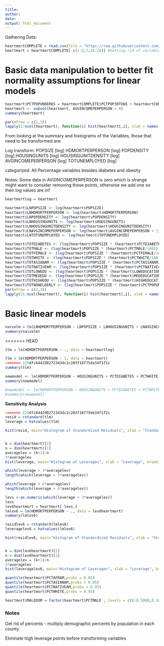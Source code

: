 ```yaml
---
title: 
author: 
date: 
output: html_document
---
```

Gathering Data:
```r
heartmortCOMPLETE = read.csv(file = "https://raw.githubusercontent.com/PDBoegel/HeartMortality/master/HeartMort.csv", header = TRUE)
heartmort = heartmortCOMPLETE[-c(1:4,7,24:26)] #Getting rid of variables for metadata and other dependent variable

```

# Basic data manipulation to better fit normality assumptions for linear models

```r
heartmort$PCTPOPUNDER65 = heartmortCOMPLETE$PCTPOP30TO65 + heartmortCOMPLETE$PCTPOPUNDER30 # To account for elderly population
heartmort <- subset(heartmort, AVGINCOMEPERPERSON > 0)
summary(heartmort)
```
```r
par(mfrow = c(2,3))
lapply(1:ncol(heartmort), function(i) hist(heartmort[,i], xlab = names(heartmort)[i], main = paste("Histogram of", names(heartmort)[i])))
```

From looking at the summary and histograms of the Variables, those that need to be transformed are:

Log transform:
POPSIZE [log]
HDMORTPERPERSON [log]
POPDENSITY [log]
HOUSINGUNITS [log]
HOUSINGUNITDENSITY [log]
AVGINCOMEPERPERSON [log]
TOTUNEMPLOYED [log]

categorized:
All Percentage variables besides diabetes and obesity

Notes: Some data in AVGINCOMEPERPERSON is zero which is strange might want to consider removing these points, otherwise we add one so their log values are inf    
```r
heartmortlog = heartmort

heartmort$LNPOPSIZE <- log(heartmort$POPSIZE)
heartmort$LNHDMORTPERPERSON <- log(heartmort$HDMORTPERPERSON)
heartmort$LNPOPDENSITY <- log(heartmort$POPDENSITY)
heartmort$LNHOUSINGUNITS <- log(heartmort$HOUSINGUNITS)
heartmort$LNHOUSINGUNITDENSITY <- log(heartmort$HOUSINGUNITDENSITY)
heartmort$LNAVGINCOMEPERPERSON <- log(heartmort$AVGINCOMEPERPERSON + 1)
heartmort$LNTOTUNEMPLOYED <- log(heartmort$TOTUNEMPLOYED)

heartmort$TOTDIABETES <- (log(heartmort$POPSIZE * (heartmort$PCTDIABETES/100)))
heartmort$TOTMALE <- (log(heartmort$POPSIZE * (heartmort$PCTMALE/100)))
heartmort$TOTFEMALE <- (log(heartmort$POPSIZE * (heartmort$PCTFEMALE/100)))
heartmort$TOTWHITE <- (log(heartmort$POPSIZE * (heartmort$PCTWHITE/100)))
heartmort$TOTASIANAM <- (log(heartmort$POPSIZE * (heartmort$PCTASIANAM/100)))
heartmort$TOTNATIVEAM <- (log(heartmort$POPSIZE * (heartmort$PCTNATIVEAM/100)))
heartmort$TOTLOWEDU <- (log(heartmort$POPSIZE * (heartmort$LOWEDUCATION/100)))
heartmort$TOTMEDEDU <- (log(heartmort$POPSIZE * (heartmort$MEDEDUCATION/100)))
heartmort$TOTHIGHEDU <- (log(heartmort$POPSIZE * (heartmort$HIGHEDUCATION/100)))
heartmort$TOTNONELDERLY <- (log(heartmort$POPSIZE * (heartmort$PCTPOPUNDER65/100)))
par(mfrow = c(2,3))
lapply(21:ncol(heartmort), function(i) hist(heartmort[,i], xlab = names(heartmort)[i], main = paste("Histogram of", names(heartmort)[i])))
```

# Basic linear models

```r
naivelm = lm(LNHDMORTPERPERSON ~ LNPOPSIZE + LNHOUSINGUNITS + LNAVGINCOMEPERPERSON , data = heartmort)
summary(naivelm)
```

<<<<<<< HEAD
```r
tlm = lm(HDMORTPERPERSON ~ ., data = heartmortlog)
```

```r
tlm = lm(HDMORTPERPERSON ~ 1, data = heartmort)
>>>>>>> 229dfc644298272343dc2c203f18f75de34f1f2c
summary(tlm)
```

```r
newmodel <- lm(HDMORTPERPERSON ~ HOUSINGUNITS + PCTDIABETES + PCTWHITE + PCTAFRAM + PCTASIANAM + PCTNATIVEAM + PCTOBESE + PCTPOPUNDER65, data = heartmort)
summary(newmodel)
```


```r
#newmodel <- lm(HDMORTPERPERSON ~ HOUSINGUNITS + PCTDIABETES + PCTWHITE + PCTAFRAM + PCTASIANAM + PCTNATIVEAM + PCTOBESE + PCTPOPUNDER65 + factor(MALEDOM), data = heartmort)
#summary(newmodel)
```


**Sensitivity Analysis**

```r
>>>>>>> 229dfc644298272343dc2c203f18f75de34f1f2c
resid = rstandard(tlm)
leverage = hatvalues(tlm) 

hist(resid, main="Histogram of Standardized Residuals", xlab = "Standardized Residual")


k = dim(heartmort)[2]
n = dim(heartmort)[1]
averagelev = (k+1)/n
3*averagelev
hist(leverage, main="Histogram of Leverages", xlab = "Leverage", breaks = 15)
```


```r
which(leverage > 3*averagelev)
length(which(leverage > 3*averagelev))

which(leverage > 6*averagelev)
length(which(leverage > 6*averagelev))

```

```r
levs <-as.numeric(which(leverage > 3*averagelev))
levs
lev6heartmort = heartmort[-levs,]
lmlev6 = lm(HDMORTPERPERSON ~ ., data = lev6heartmort)
summary(lmlev6)
```

```r
residlev6 = rstandard(lmlev6)
leveragelev6 = hatvalues(lmlev6) 

hist(residlev6, main="Histogram of Standardized Residuals", xlab = "Standardized Residual")


k = dim(lev6heartmort)[2]
n = dim(lev6heartmort)[1]
averagelev = (k+1)/n
3*averagelev
hist(leveragelev6, main="Histogram of Leverages", xlab = "Leverage", breaks = 15)


```

```r
quantile(heartmort$PCTAFRAM,probs = 0.95)
quantile(heartmort$PCTASIANAM,probs = 0.95)
quantile(heartmort$PCTNATIVEAM,probs = 0.95)
quantile(heartmort$PCTWHITE,probs = 0.95)

heartmort$MALEDOM = factor(heartmort$PCTMALE , levels = c(0:0.5000,0.5001:1), labels = c("Majority Female","Majority Male" ))

```

### Notes ###########################

Get rid of percents - multiply demographic percents by population in each county

Eliminate high leverage points before transforming variables


